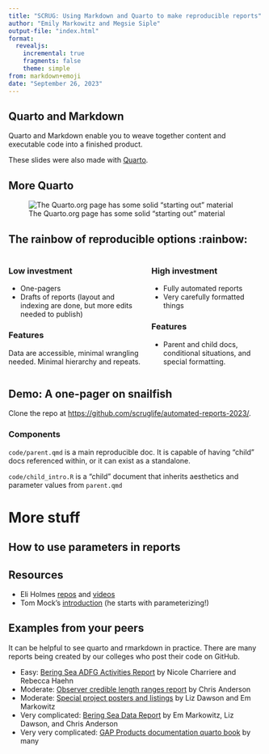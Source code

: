 ```yaml
---
title: "SCRUG: Using Markdown and Quarto to make reproducible reports"
author: "Emily Markowitz and Megsie Siple"
output-file: "index.html"
format: 
  revealjs:
    incremental: true
    fragments: false
    theme: simple
from: markdown+emoji
date: "September 26, 2023"
---
```


## Quarto and Markdown

Quarto and Markdown enable you to weave together content and executable code into a finished product.

These slides were also made with [Quarto](https://quarto.org/docs/presentations/).

## More Quarto

![The Quarto.org page has some solid "starting out" material](https://quarto.org/docs/get-started/hello/images/rstudio-hello.png){fig-alt="A screenshot from the intro page to Quarto."}

## The rainbow of reproducible options :rainbow:

::: columns
::: column
### Low investment

-   One-pagers
-   Drafts of reports (layout and indexing are done, but more edits needed to publish)

### Features

Data are accessible, minimal wrangling needed. Minimal hierarchy and repeats.
:::

::: column
### High investment

-   Fully automated reports
-   Very carefully formatted things

### Features

-   Parent and child docs, conditional situations, and special formatting.
:::
:::

## Demo: A one-pager on snailfish

Clone the repo at <https://github.com/scruglife/automated-reports-2023/>.

### Components

`code/parent.qmd` is a main reproducible doc. It is capable of having "child" docs referenced within, or it can exist as a standalone.

`code/child_intro.R` is a "child" document that inherits aesthetics and parameter values from `parent.qmd`

# More stuff

## How to use parameters in reports

## Resources

-   Eli Holmes [repos](https://github.com/nmfs-opensci) and [videos](https://www.youtube.com/@eeholmes-datascience4849)
-   Tom Mock's [introduction](https://www.youtube.com/watch?v=hbf7Ai3jnxY) (he starts with parameterizing!)

## Examples from your peers

It can be helpful to see quarto and rmarkdown in practice. There are many reports being created by our colleges who post their code on GitHub.

-   Easy: [Bering Sea ADFG Activities Report](https://github.com/afsc-gap-products/ADFG_activites_report_Bering_Sea) by Nicole Charriere and Rebecca Haehn
-   Moderate: [Observer credible length ranges report](https://github.com/afsc-gap-products/FMA-range-verification) by Chris Anderson
-   Moderate: [Special project posters and listings](https://github.com/afsc-gap-products/gap_special_projects) by Liz Dawson and Em Markowitz
-   Very complicated: [Bering Sea Data Report](https://github.com/afsc-gap-products/gap_bs_data_report) by Em Markowitz, Liz Dawson, and Chris Anderson
-   Very very complicated: [GAP Products documentation quarto book](https://github.com/afsc-gap-products/gap_products) by many

